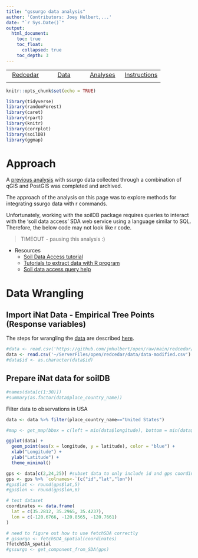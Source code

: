 ```yaml
---
title: "gssurgo data analysis"
author: 'Contributors: Joey Hulbert,...'
date: "`r Sys.Date()`"
output: 
  html_document:
    toc: true
    toc_float:
      collapsed: true
    toc_depth: 3
---
```


|            |            |            |            |
|:----------:|:----------:|:----------:|:----------:|
|[Redcedar](https://jmhulbert.github.io/open/redcedar)|[Data](https://jmhulbert.github.io/open/redcedar/data)|[ Analyses](https://jmhulbert.github.io/open/redcedar/analyses)|[Instructions](https://jmhulbert.github.io/open/redcedar/instructions)|
|             |           |            |            |


```r
knitr::opts_chunk$set(echo = TRUE)
```

```r
library(tidyverse)
library(randomForest)
library(caret)
library(rpart)
library(knitr)
library(corrplot)
library(soilDB)
library(ggmap)
```


# Approach

A [previous analysis](./archived/) with ssurgo data collected through a combination of qGIS and PostGIS was completed and archived. 

The approach of the analysis on this page was to explore methods for integrating ssurgo data with r commands. 

Unfortunately, working with the soilDB package requires queries to interact with the 'soil data access' SDA web service using a language similar to SQL. Therefore, the below code may not look like r code. 

> TIMEOUT - pausing this analysis :)

* Resources
  + [Soil Data Access tutorial](https://ncss-tech.github.io/AQP/soilDB/SDA-tutorial.html)
  + [Tutorials to extract data with R program](https://sdmdataaccess.nrcs.usda.gov/QueryHelp.aspx)
  + [Soil data access query help](https://nasis.sc.egov.usda.gov/NasisReportsWebSite/limsreport.aspx?report_name=SDA-SQL_Library_Home)

# Data Wrangling

## Import iNat Data - Empirical Tree Points (Response variables)

The steps for wrangling the [data](https://jmhulbert.github.io/open/redcedar/data) are described [here](https://jmhulbert.github.io/open/redcedar/data).


```r
#data <- read.csv('https://github.com/jmhulbert/open/raw/main/redcedar/data/data-modified.csv')
data <- read.csv('~/ServerFiles/open/redcedar/data/data-modified.csv') #ofline
#data$id <- as.character(data$id)
```

## Prepare iNat data for soilDB

```r
#names(data[c(1:30)])
#summary(as.factor(data$place_country_name))
```

Filter data to observations in USA

```r
data <- data %>% filter(place_country_name=="United States")
```


```r
#map <- get_map(bbox = c(left = min(data$longitude), bottom = min(data$latitude), right = max(data$longitude),                  top = max(data$latitude)), zoom = 2)
```

```r
ggplot(data) +
  geom_point(aes(x = longitude, y = latitude), color = "blue") +
  xlab("Longitude") +
  ylab("Latitude") +
  theme_minimal()
```


```r
gps <- data[c(2,24,25)] #subset data to only include id and gps coordinates
gps <- gps %>% `colnames<-`(c("id","lat","lon"))
#gps$lat <- round(gps$lat,5)
#gps$lon <- round(gps$lon,6)
```

```r
# test dataset
coordinates <- data.frame(
  lat = c(35.2812, 35.2965, 35.4237),
  lon = c(-120.6766, -120.8565, -120.7661)
)
```


```r
# need to figure out how to use fetchSDA correctly
# gssurgo <- fetchSDA_spatial(coordinates)
?fetchSDA_spatial
#gssurgo <- get_component_from_SDA(gps)
```

